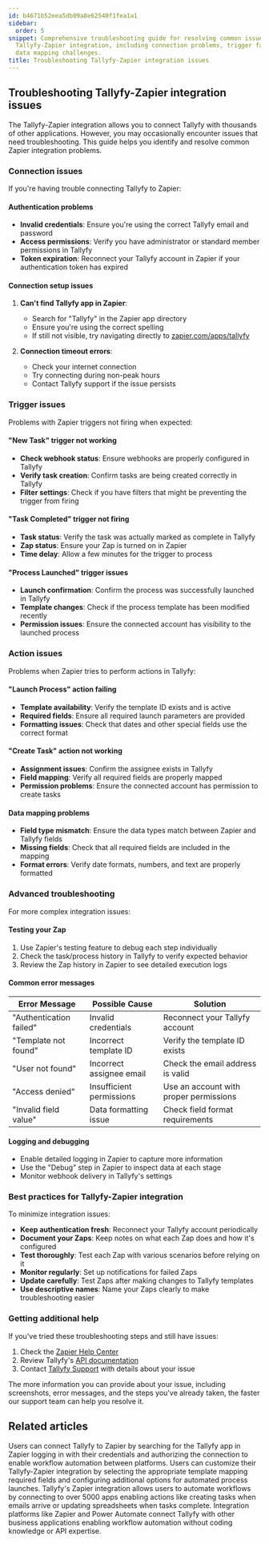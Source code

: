 ```yaml
---
id: b4671b52eea5db09a8e62540f1fea1a1
sidebar:
  order: 5
snippet: Comprehensive troubleshooting guide for resolving common issues with the
  Tallyfy-Zapier integration, including connection problems, trigger failures, and
  data mapping challenges.
title: Troubleshooting Tallyfy-Zapier integration issues
---
```


## Troubleshooting Tallyfy-Zapier integration issues

The Tallyfy-Zapier integration allows you to connect Tallyfy with thousands of other applications. However, you may occasionally encounter issues that need troubleshooting. This guide helps you identify and resolve common Zapier integration problems.

### Connection issues

If you're having trouble connecting Tallyfy to Zapier:

#### Authentication problems

- **Invalid credentials**: Ensure you're using the correct Tallyfy email and password
- **Access permissions**: Verify you have administrator or standard member permissions in Tallyfy
- **Token expiration**: Reconnect your Tallyfy account in Zapier if your authentication token has expired

#### Connection setup issues

1. **Can't find Tallyfy app in Zapier**: 
   - Search for "Tallyfy" in the Zapier app directory
   - Ensure you're using the correct spelling
   - If still not visible, try navigating directly to [zapier.com/apps/tallyfy](https://zapier.com/apps/tallyfy)

2. **Connection timeout errors**:
   - Check your internet connection
   - Try connecting during non-peak hours
   - Contact Tallyfy support if the issue persists

### Trigger issues

Problems with Zapier triggers not firing when expected:

#### "New Task" trigger not working

- **Check webhook status**: Ensure webhooks are properly configured in Tallyfy
- **Verify task creation**: Confirm tasks are being created correctly in Tallyfy
- **Filter settings**: Check if you have filters that might be preventing the trigger from firing

#### "Task Completed" trigger not firing

- **Task status**: Verify the task was actually marked as complete in Tallyfy
- **Zap status**: Ensure your Zap is turned on in Zapier
- **Time delay**: Allow a few minutes for the trigger to process

#### "Process Launched" trigger issues

- **Launch confirmation**: Confirm the process was successfully launched in Tallyfy
- **Template changes**: Check if the process template has been modified recently
- **Permission issues**: Ensure the connected account has visibility to the launched process

### Action issues

Problems when Zapier tries to perform actions in Tallyfy:

#### "Launch Process" action failing

- **Template availability**: Verify the template ID exists and is active
- **Required fields**: Ensure all required launch parameters are provided
- **Formatting issues**: Check that dates and other special fields use the correct format

#### "Create Task" action not working

- **Assignment issues**: Confirm the assignee exists in Tallyfy
- **Field mapping**: Verify all required fields are properly mapped
- **Permission problems**: Ensure the connected account has permission to create tasks

#### Data mapping problems

- **Field type mismatch**: Ensure the data types match between Zapier and Tallyfy fields
- **Missing fields**: Check that all required fields are included in the mapping
- **Format errors**: Verify date formats, numbers, and text are properly formatted

### Advanced troubleshooting

For more complex integration issues:

#### Testing your Zap

1. Use Zapier's testing feature to debug each step individually
2. Check the task/process history in Tallyfy to verify expected behavior
3. Review the Zap history in Zapier to see detailed execution logs

#### Common error messages

| Error Message | Possible Cause | Solution |
|---------------|----------------|----------|
| "Authentication failed" | Invalid credentials | Reconnect your Tallyfy account |
| "Template not found" | Incorrect template ID | Verify the template ID exists |
| "User not found" | Incorrect assignee email | Check the email address is valid |
| "Access denied" | Insufficient permissions | Use an account with proper permissions |
| "Invalid field value" | Data formatting issue | Check field format requirements |

#### Logging and debugging

- Enable detailed logging in Zapier to capture more information
- Use the "Debug" step in Zapier to inspect data at each stage
- Monitor webhook delivery in Tallyfy's settings

### Best practices for Tallyfy-Zapier integration

To minimize integration issues:

- **Keep authentication fresh**: Reconnect your Tallyfy account periodically
- **Document your Zaps**: Keep notes on what each Zap does and how it's configured
- **Test thoroughly**: Test each Zap with various scenarios before relying on it
- **Monitor regularly**: Set up notifications for failed Zaps
- **Update carefully**: Test Zaps after making changes to Tallyfy templates
- **Use descriptive names**: Name your Zaps clearly to make troubleshooting easier

### Getting additional help

If you've tried these troubleshooting steps and still have issues:

1. Check the [Zapier Help Center](https://zapier.com/help)
2. Review Tallyfy's [API documentation](https://tallyfy.com/products/pro/integrations/open-api/)
3. Contact [Tallyfy Support](https://tallyfy.com/products/pro/miscellaneous/support/how-can-i-contact-tallyfys-support-team/) with details about your issue

The more information you can provide about your issue, including screenshots, error messages, and the steps you've already taken, the faster our support team can help you resolve it.


## Related articles
<CardGrid>
<LinkTitleCard header="<b>Zapier > Connect your Tallyfy account to Zapier</b>" href="/products/pro/integrations/middleware/zapier/how-to-connect-your-tallyfy-account-to-zapier/" > Users can connect Tallyfy to Zapier by searching for the Tallyfy app in Zapier logging in with their credentials and authorizing the connection to enable workflow automation between platforms. </LinkTitleCard>
<LinkTitleCard header="<b>Zapier > Customize Tallyfy Zap for launching processes</b>" href="/products/pro/integrations/middleware/zapier/how-to-customize-your-tallyfy-zap-for-launch-process/" > Users can customize their Tallyfy-Zapier integration by selecting the appropriate template mapping required fields and configuring additional options for automated process launches. </LinkTitleCard>
<LinkTitleCard header="<b>Zapier > Automate tasks using Zaps</b>" href="/products/pro/integrations/middleware/zapier/how-to-automate-tasks-in-tallyfy-using-zaps/" > Tallyfy's Zapier integration allows users to automate workflows by connecting to over 5000 apps enabling actions like creating tasks when emails arrive or updating spreadsheets when tasks complete. </LinkTitleCard>
<LinkTitleCard header="<b>Middleware > Why use an integration platform with Tallyfy</b>" href="/products/pro/integrations/middleware/why-should-i-use-an-integration-platform-with-tallyfy/" > Integration platforms like Zapier and Power Automate connect Tallyfy with other business applications enabling workflow automation without coding knowledge or API expertise. </LinkTitleCard>
</CardGrid>